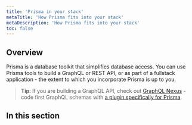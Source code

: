 ```yaml
---
title: 'Prisma in your stack'
metaTitle: 'How Prisma fits into your stack'
metaDescription: 'How Prisma fits into your stack'
toc: false
---
```


## Overview

Prisma is a database toolkit that simplifies database access. You can use Prisma tools to build a GraphQL or REST API, or as part of a fullstack application - the extent to which you incorporate Prisma is up to you.

> **Tip**: If you are building a GraphQL API, check out [GraphQL Nexus](https://nexusjs.org/) - code first GraphQL schemas with [a plugin specifically for Prisma](https://nexus.js.org/docs/nexus-prisma).

## In this section

<Subsections />
